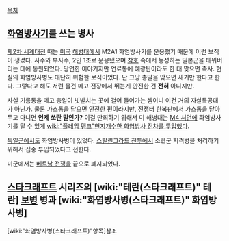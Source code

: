 [[목차]]
== [[화염방사기]]를 쓰는 병사 ==
[[제2차 세계대전]] 때는 [[미국]] [[해병대]]에서 M2A1 화염방사기를 운용했기 때문에 이런 보직이 생겼다. 사수와 부사수, 2인 1조로 운용됐으며 [[참호]] 속에서 농성하는 일본군을 태워버리는 데에 동원되었다. 당연한 이야기지만 연료통에 예광탄이라도 한 대 맞으면 즉사. 현실의 화염방사병도 대단히 위험한 보직이었다. 단 그냥 총알을 맞으면 새기만 한다고 한다. 그렇다고 해도 저런 물건 메고 전장에서 뛰는게 안전한 건 '''전혀''' 아니지만.

사실 기름통을 메고 총알이 빗발치는 곳에 걸어 들어가는 셈이니 이건 거의 자살특공대가 아닌가. 물론 가스통을 닫으면 안전한 편이라지만, 전쟁터 한복판에서 가스통을 닫아두고 다니면 '''언제 쏘란 말인가?''' 이걸 만회하기 위해서 미 해병대는 [[M4 셔먼]]에 화염방사기를 달 수 있게 [[wiki:"플레임 탱크"현지개수한 화염방사 전차를 투입]]했다.

[[독일군]]에서도 화염방사병이 있었다. [[스탈린그라드 전투]]에서 소련군 저격병을 처리하기 위해서 집중 투입되었다고 전한다.

미군에서는 [[베트남 전쟁]]을 끝으로 폐지되었다.


== [[스타크래프트]] 시리즈의 [wiki:"테란(스타크래프트)" 테란] [[보병]] 병과 [wiki:"화염방사병(스타크래프트)" 화염방사병] ==
[wiki:"화염방사병(스타크래프트)"항목]참조
